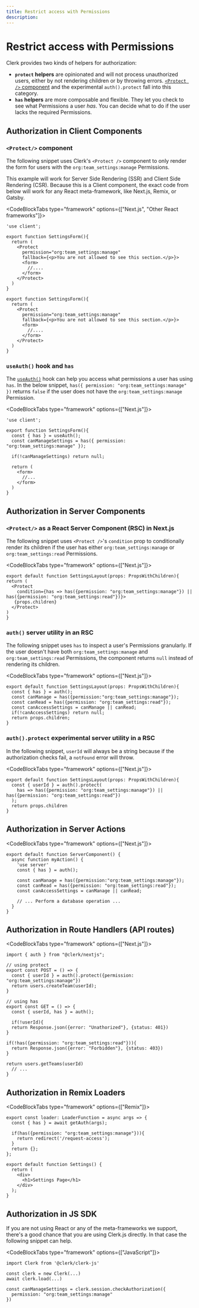 ```yaml
---
title: Restrict access with Permissions
description: 
---
```


# Restrict access with Permissions

Clerk provides two kinds of helpers for authorization:

- **`protect` helpers** are opinionated and will not process unauthorized users, either by not rendering children or by throwing errors. [`<Protect />` component](/docs/components/protect) and the experimental `auth().protect` fall into this category.
- **`has` helpers** are more composable and flexible. They let you check to see what Permissions a user *has*. You can decide what to do if the user lacks the required Permissions.

## Authorization in Client Components

### `<Protect/>` component

The following snippet uses Clerk's `<Protect />` component to only render the form for users with the `org:team_settings:manage` Permissions.

This example will work for Server Side Rendering (SSR) and Client Side Rendering (CSR). Because this is a Client component, the exact code from below will work for any React meta-framework, like Next.js, Remix, or Gatsby.

<CodeBlockTabs type="framework" options={["Next.js", "Other React frameworks"]}>
```tsx filename="/app/dashboard/settings/form.tsx"
'use client';

export function SettingsForm(){
  return (
    <Protect 
      permission="org:team_settings:manage"
	  fallback={<p>You are not allowed to see this section.</p>}>
      <form>
        //....
      </form>
    </Protect>
  )
}
```

```tsx filename="/app/dashboard/settings/form.tsx"
export function SettingsForm(){
  return (
    <Protect 
      permission="org:team_settings:manage"
	  fallback={<p>You are not allowed to see this section.</p>}>
      <form>
        //....
      </form>
    </Protect>
  )
}
```
</CodeBlockTabs>

### `useAuth()` hook and `has`

The [`useAuth()`](/docs/references/react/use-auth) hook can help you access what permissions a user has using `has`. In the below snippet, `has({ permission: "org:team_settings:manage" })` returns `false` if the user does not have the `org:team_settings:manage` Permission.

<CodeBlockTabs type="framework" options={["Next.js"]}>
```tsx filename="/app/dashboard/settings/form.tsx"
'use client';

export function SettingsForm(){
  const { has } = useAuth();
  const canManageSettings = has({ permission: "org:team_settings:manage" });
  
  if(!canManageSettings) return null;
  
  return (
    <form>
      //...
    </form>
  )
}
```
</CodeBlockTabs>

## Authorization in Server Components

### `<Protect/>` as a React Server Component (RSC) in Next.js

The following snippet uses `<Protect />`'s `condition` prop to conditionally render its children if the user has either `org:team_settings:manage` or `org:team_settings:read` Permissions.

<CodeBlockTabs type="framework" options={["Next.js"]}>
```tsx filename="/app/dashboard/settings/layout.tsx"
export default function SettingsLayout(props: PropsWithChildren){
return (
  <Protect
    condition={has => has({permission: "org:team_settings:manage"}) || has({permission: "org:team_settings:read"})}>
   {props.children}
  </Protect>
)
}
```
</CodeBlockTabs>

### `auth()` server utility in an RSC

The following snippet uses `has` to inspect a user's Permissions granularly. If the user doesn't have both `org:team_settings:manage` and `org:team_settings:read` Permissions, the component returns `null` instead of rendering its children.

<CodeBlockTabs type="framework" options={["Next.js"]}>
```tsx filename="/app/dashboard/settings/layout.tsx"
export default function SettingsLayout(props: PropsWithChildren){
  const { has } = auth();
  const canManage = has({permission:"org:team_settings:manage"});
  const canRead = has({permission: "org:team_settings:read"});
  const canAccessSettings = canManage || canRead;  
  if(!canAccessSettings) return null;  
  return props.children;
}
```
</CodeBlockTabs>

### `auth().protect` experimental server utility in a RSC

In the following snippet, `userId` will always be a string because if the authorization checks fail, a `notFound` error will throw.

<CodeBlockTabs type="framework" options={["Next.js"]}>
```tsx filename="/app/dashboard/settings/layout.tsx"
export default function SettingsLayout(props: PropsWithChildren){
  const { userId } = auth().protect(
    has => has({permission: "org:team_settings:manage"}) || has({permission: "org:team_settings:read"})
  );
  return props.children
}
```
</CodeBlockTabs>

## Authorization in Server Actions

<CodeBlockTabs type="framework" options={["Next.js"]}>
```tsx
export default function ServerComponent() {
  async function myAction() {
    'use server'
    const { has } = auth();
    
    const canManage = has({permission:"org:team_settings:manage"});
    const canRead = has({permission: "org:team_settings:read"});
    const canAccessSettings = canManage || canRead;

    // ... Perform a database operation ...
  }
}
```
</CodeBlockTabs>

## Authorization in Route Handlers (API routes)

<CodeBlockTabs type="framework" options={["Next.js"]}>
```tsx filename="/app/settings/route.ts"
import { auth } from "@clerk/nextjs";

// using protect
export const POST = () => {
  const { userId } = auth().protect({permission: "org:team_settings:manage"})
  return users.createTeam(userId);
}

// using has
export const GET = () => {
  const { userId, has } = auth();

  if(!userId){
  return Response.json({error: "Unathorized"}, {status: 401})
}

if(!has({permission: "org:team_settings:read"})){
  return Response.json({error: "Forbidden"}, {status: 403})
}

return users.getTeams(userId)
  // ...
}
```
</CodeBlockTabs>

## Authorization in Remix Loaders

<CodeBlockTabs type="framework" options={["Remix"]}>
```tsx
export const loader: LoaderFunction = async args => {
  const { has } = await getAuth(args);
  
  if(has({permission: "org:team_settings:manage"})){
    return redirect('/request-access');
  }
  return {};
};

export default function Settings() {
  return (
    <div>
      <h1>Settings Page</h1>
    </div>
  );
}
```
</CodeBlockTabs>

## Authorization in JS SDK

If you are not using React or any of the meta-frameworks we support, there's a good chance that you are using Clerk.js directly. In that case the following snippet can help.

<CodeBlockTabs type="framework" options={["JavaScript"]}>
```tsx
import Clerk from '@clerk/clerk-js'

const clerk = new Clerk(...)
await clerk.load(...)

const canManageSettings = clerk.session.checkAuthorization({
  permission: "org:team_settings:manage"
})
```
</CodeBlockTabs>

